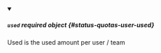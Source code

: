 


<details className="config-field" data-expandable="true" open>
<summary>

##### `used` <span className="config-field-required" data-required="false">required</span> <span className="config-field-type">object</span> <span className="config-field-default"></span> <span className="config-field-enum"></span> {#status-quotas-user-used}

Used is the used amount per user / team

</summary>

<PartialUsedreference />


</details>
